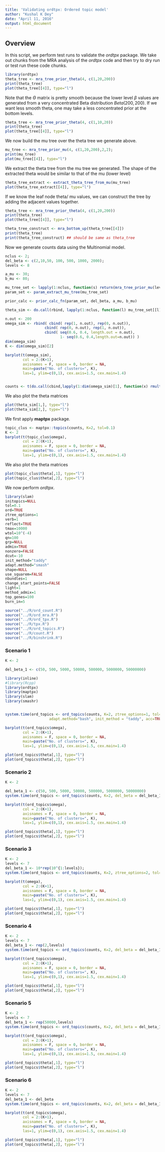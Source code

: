 ```yaml
---
title: 'Validating ordtpx: Ordered topic model'
author: "Kushal K Dey"
date: "April 11, 2016"
output: html_document
---
```


## Overview

In this script, we perform test runs to validate the *ordtpx* package. We take out chunks from the MRA analysis of the *ordtpx* code and then try to dry run or test run these code chunks.

```r
library(ordtpx)
theta_tree <- mra_tree_prior_theta(4, c(1,20,200))
print(theta_tree)
plot(theta_tree[[4]], type="l")
```

Note that the $\Theta$ matrix is pretty smooth because the lower level $\beta$ values are generated from a very concentrated Beta distribution $Beta(200,200)$. If we want less smooth theta, one may take a less concentrated prior at the bottom levels.

```r
theta_tree <- mra_tree_prior_theta(4, c(1,10,20))
print(theta_tree)
plot(theta_tree[[4]], type="l")
```

We now build the mu tree over the theta tree we generate above.

```r
mu_tree <- mra_tree_prior_mu(4, c(1,20,200),2,2);
print(mu_tree)
plot(mu_tree[[4]], type="l")
```

We extract the theta tree from the mu tree we generated. The shape of the extracted theta would be similar to that of the mu (lower level)

```r
theta_tree_extract <- extract_theta_tree_from_mu(mu_tree)
plot(theta_tree_extract[[4]], type="l")
```


If we know the leaf node theta/ mu values, we can construct the tree by adding the adjacent values together.


```r
theta_tree <- mra_tree_prior_theta(4, c(1,20,200))
print(theta_tree)
plot(theta_tree[[4]], type="l")
```

```r
theta_tree_construct <- mra_bottom_up(theta_tree[[4]])
print(theta_tree)
print(theta_tree_construct) ## should be same as theta_tree
```


Now we generate counts data using the Multinomial model.

```r
nclus <- 2;
del_beta <- c(2,10,50, 100, 500, 1000, 2000);
levels <- 8

a_mu <- 30;
b_mu <- 80;

mu_tree_set <- lapply(1:nclus, function(s) return(mra_tree_prior_mu(levels,del_beta, a_mu, b_mu)));
param_set <- param_extract_mu_tree(mu_tree_set)

prior_calc <- prior_calc_fn(param_set, del_beta, a_mu, b_mu)

theta_sim <- do.call(rbind, lapply(1:nclus, function(l) mu_tree_set[[l]][[levels]]/mu_tree_set[[l]][[1]]));

n.out <- 200
omega_sim <- rbind( cbind( rep(1, n.out), rep(0, n.out)),
                  cbind( rep(0, n.out), rep(1, n.out)),
                  cbind( seq(0.6, 0.4, length.out = n.out),
                         1- seq(0.6, 0.4,length.out=n.out)) )
dim(omega_sim)
K <- dim(omega_sim)[2]

barplot(t(omega_sim),
        col = 2:(K+1),
        axisnames = F, space = 0, border = NA,
        main=paste("No. of clusters=", K),
        las=1, ylim=c(0,1), cex.axis=1.5, cex.main=1.4)


counts <- t(do.call(cbind,lapply(1:dim(omega_sim)[1], function(x) rmultinom(1,1000,prob=omega_sim[x,]%*%theta_sim))));

```

We also plot the theta matrices

```r
plot(theta_sim[1,], type="l")
plot(theta_sim[2,], type="l")
```

We first apply **maptpx** package.

```r
topic_clus <- maptpx::topics(counts, K=2, tol=0.1)
K <- 2
barplot(t(topic_clus$omega),
        col = 2:(K+1),
        axisnames = F, space = 0, border = NA,
        main=paste("No. of clusters=", K),
        las=1, ylim=c(0,1), cex.axis=1.5, cex.main=1.4)
```

We also plot the theta matrices

```r
plot(topic_clus$theta[,1], type="l")
plot(topic_clus$theta[,2], type="l")
```

We now perform *ordtpx*.

```r
library(slam)
initopics=NULL
tol=0.1
ord=TRUE
ztree_options=1
verb=1
reflect=TRUE
tmax=10000
wtol=10^(-4)
qn=100
grp=NULL
admix=TRUE
nonzero=FALSE
dcut=-10
init_method="taddy"
adapt.method="smash"
shape=NULL
use_squarem=FALSE
nbundles=1
change_start_points=FALSE
light=1
method_admix=1
top_genes=100
burn_in=5

source("../R/ord_count.R")
source("../R/ord_mra.R")
source("../R/ord_tpx.R")
source("../R/tpx.R")
source("../R/ord_topics.R")
source("../R/count.R")
source("../R/binshrink.R")
```

### Scenario 1

```r
K <- 2

del_beta_1 <- c(50, 500, 5000, 50000, 500000, 5000000, 50000000)

library(inline)
#library(Rcpp)
library(ordtpx)
library(maptpx)
library(slam)
library(smashr)


system.time(ord_topics <- ord_topics(counts, K=2, ztree_options=1, tol=0.1, 
                    adapt.method="bash", init_method = "taddy", acc=TRUE));

barplot(t(ord_topics$omega),
        col = 2:(K+1),
        axisnames = F, space = 0, border = NA,
        main=paste("No. of clusters=", K),
        las=1, ylim=c(0,1), cex.axis=1.5, cex.main=1.4)
```

```r
plot(ord_topics$theta[,1], type="l")
plot(ord_topics$theta[,2], type="l")
```

### Scenario 2

```r
K <- 2

del_beta_1 <- c(50, 500, 5000, 50000, 500000, 5000000, 50000000)
system.time(ord_topics <- ord_topics(counts, K=2, del_beta = del_beta_1, a_mu=10, b_mu=30, ztree_options=2, tol=100));

barplot(t(ord_topics$omega),
        col = 2:(K+1),
        axisnames = F, space = 0, border = NA,
        main=paste("No. of clusters=", K),
        las=1, ylim=c(0,1), cex.axis=1.5, cex.main=1.4)
```

```r
plot(ord_topics$theta[,1], type="l")
plot(ord_topics$theta[,2], type="l")
```

### Scenario 3

```r
K <- 2
levels <- 7
del_beta_1 <- 10*rep(10^{1:levels});
system.time(ord_topics <- ord_topics(counts, K=2, ztree_options=2, tol=1, init_method = "taddy", adapt.method="smash"));

barplot(t(omega),
        col = 2:(K+1),
        axisnames = F, space = 0, border = NA,
        main=paste("No. of clusters=", K),
        las=1, ylim=c(0,1), cex.axis=1.5, cex.main=1.4)
```

```r
plot(ord_topics$theta[,1], type="l")
plot(ord_topics$theta[,2], type="l")
```


### Scenario 4

```r
K <- 2
levels <- 7
del_beta_1 <- rep(2,levels)
system.time(ord_topics <- ord_topics(counts, K=2, del_beta = del_beta_1, a_mu=10, b_mu=30, ztree_options=2, tol=0.001));

barplot(t(ord_topics$omega),
        col = 2:(K+1),
        axisnames = F, space = 0, border = NA,
        main=paste("No. of clusters=", K),
        las=1, ylim=c(0,1), cex.axis=1.5, cex.main=1.4)
```


```r
plot(ord_topics$theta[,1], type="l")
plot(ord_topics$theta[,2], type="l")
```

### Scenario 5

```r
K <- 2
levels <- 7
del_beta_1 <- rep(50000,levels)
system.time(ord_topics <- ord_topics(counts, K=2, del_beta = del_beta_1, a_mu=10, b_mu=30, ztree_options=2, tol=0.001));

barplot(t(ord_topics$omega),
        col = 2:(K+1),
        axisnames = F, space = 0, border = NA,
        main=paste("No. of clusters=", K),
        las=1, ylim=c(0,1), cex.axis=1.5, cex.main=1.4)
```


```r
plot(ord_topics$theta[,1], type="l")
plot(ord_topics$theta[,2], type="l")
```

### Scenario 6

```r
K <- 2
levels <- 7
del_beta_1 <- del_beta
system.time(ord_topics <- ord_topics(counts, K=2, del_beta = del_beta_1, a_mu=10, b_mu=30, ztree_options=2, tol=0.001));

barplot(t(ord_topics$omega),
        col = 2:(K+1),
        axisnames = F, space = 0, border = NA,
        main=paste("No. of clusters=", K),
        las=1, ylim=c(0,1), cex.axis=1.5, cex.main=1.4)
```


```r
plot(ord_topics$theta[,1], type="l")
plot(ord_topics$theta[,2], type="l")
```
